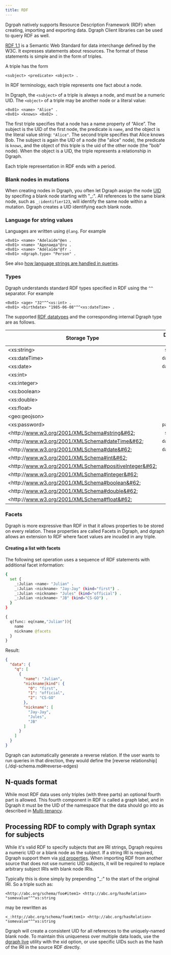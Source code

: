 ```yaml
---
title: RDF
---
```


Dgrpah natively supports Resource Description Framework (RDF) when creating,
importing and exporting data. Dgraph Client libraries can be used to query RDF
as well.

[RDF 1.1](https://www.w3.org/RDF/) is a Semantic Web Standard for data
interchange defined by the W3C. It expresses statements about resources. The
format of these statements is simple and in the form of triples.

A triple has the form

```
<subject> <predicate> <object> .
```

In RDF terminology, each triple represents one fact about a node.

In Dgraph, the `<subject>` of a triple is always a node, and must be a numeric
UID. The `<object>` of a triple may be another node or a literal value:

```
<0x01> <name> "Alice" .
<0x01> <knows> <0x02> .
```

The first triple specifies that a node has a name property of “Alice”. The
subject is the UID of the first node, the predicate is `name`, and the object is
the literal value string: `"Alice"`. The second triple specifies that Alice
knows Bob. The subject is again the UID of a node (the "alice" node), the
predicate is `knows`, and the object of this triple is the uid of the other node
(the "bob" node). When the object is a UID, the triple represents a relationship
in Dgraph.

Each triple representation in RDF ends with a period.

### Blank nodes in mutations

When creating nodes in Dgraph, you often let Dgraph assign the node
[UID](./dgraph-glossary.md#uid) by specifing a blank node starting with "_:".
All references to the same blank node, such as `_:identifier123`, will identify
the same node within a mutation. Dgraph creates a UID identifying each blank
node.

### Language for string values

Languages are written using `@lang`. For example

```
<0x01> <name> "Adelaide"@en .
<0x01> <name> "Аделаида"@ru .
<0x01> <name> "Adélaïde"@fr .
<0x01> <dgraph.type> "Person" .
```

See also
[how language strings are handled in queries](./query-language/graphql-fundamentals.md#language-support).

### Types

Dgraph understands standard RDF types specified in RDF using the `^^` separator.
For example

```
<0x01> <age> "32"^^<xs:int> .
<0x01> <birthdate> "1985-06-08"^^<xs:dateTime> .
```

The supported
[RDF datatypes](https://www.w3.org/TR/rdf11-concepts/#section-Datatypes) and the
corresponding internal Dgraph type are as follows.

| Storage Type                                                   | Dgraph type |
| -------------------------------------------------------------- | :---------: |
| &#60;xs:string&#62;                                            |  `string`   |
| &#60;xs:dateTime&#62;                                          | `dateTime`  |
| &#60;xs:date&#62;                                              | `datetime`  |
| &#60;xs:int&#62;                                               |    `int`    |
| &#60;xs:integer&#62;                                           |    `int`    |
| &#60;xs:boolean&#62;                                           |   `bool`    |
| &#60;xs:double&#62;                                            |   `float`   |
| &#60;xs:float&#62;                                             |   `float`   |
| &#60;geo:geojson&#62;                                          |    `geo`    |
| &#60;xs:password&#62;                                          | `password`  |
| &#60;http&#58;//www.w3.org/2001/XMLSchema#string&#62;          |  `string`   |
| &#60;http&#58;//www.w3.org/2001/XMLSchema#dateTime&#62;        | `dateTime`  |
| &#60;http&#58;//www.w3.org/2001/XMLSchema#date&#62;            | `dateTime`  |
| &#60;http&#58;//www.w3.org/2001/XMLSchema#int&#62;             |    `int`    |
| &#60;http&#58;//www.w3.org/2001/XMLSchema#positiveInteger&#62; |    `int`    |
| &#60;http&#58;//www.w3.org/2001/XMLSchema#integer&#62;         |    `int`    |
| &#60;http&#58;//www.w3.org/2001/XMLSchema#boolean&#62;         |   `bool`    |
| &#60;http&#58;//www.w3.org/2001/XMLSchema#double&#62;          |   `float`   |
| &#60;http&#58;//www.w3.org/2001/XMLSchema#float&#62;           |   `float`   |

### Facets

Dgraph is more expressive than RDF in that it allows properties to be stored on
every relation. These properties are called Facets in Dgraph, and dgraph allows
an extension to RDF where facet values are incuded in any triple.

#### Creating a list with facets

The following set operation uses a sequence of RDF statements with additional
facet information:

```sh
{
  set {
    _:Julian <name> "Julian" .
    _:Julian <nickname> "Jay-Jay" (kind="first") .
    _:Julian <nickname> "Jules" (kind="official") .
    _:Julian <nickname> "JB" (kind="CS-GO") .
  }
}
```

```graphql
{
  q(func: eq(name,"Julian")){
    name
    nickname @facets
  }
}
```

Result:

```JSON
{
  "data": {
    "q": [
      {
        "name": "Julian",
        "nickname|kind": {
          "0": "first",
          "1": "official",
          "2": "CS-GO"
        },
        "nickname": [
          "Jay-Jay",
          "Jules",
          "JB"
        ]
      }
    ]
  }
}
```

<Tip>
  Dgraph can automatically generate a reverse relation. If the user wants to run
  queries in that direction, they would define the [reverse
  relationship](./dql-schema.md#reverse-edges)
</Tip>

## N-quads format

While most RDF data uses only triples (with three parts) an optional fourth part
is allowed. This fourth component in RDF is called a graph label, and in Dgraph
it must be the UID of the namespace that the data should go into as described in
[Multi-tenancy](./cloud-multitenancy).

## Processing RDF to comply with Dgraph syntax for subjects

While it's valid RDF to specify subjects that are IRI strings, Dgraph requires a
numeric UID or a blank node as the subject. If a string IRI is required, Dgraph
support them via [xid properties](./external-ids-upsert-block). When importing
RDF from another source that does not use numeric UID subjects, it will be
required to replace arbitrary subject IRIs with blank node IRIs.

Typically this is done simply by prepending "\_:" to the start of the original
IRI. So a triple such as:

`<http://abc.org/schema/foo#item1> <http://abc.org/hasRelation> "somevalue"^^xs:string`

may be rewritten as

`<_:http://abc.org/schema/foo#item1> <http://abc.org/hasRelation> "somevalue"^^xs:string`

Dgraph will create a consistent UID for all references to the uniquely-named
blank node. To maintain this uniqueness over multiple data loads, use the
[dgraph live](./dgraph-glossary.md#uid) utility with the xid option, or use
specific UIDs such as the hash of the IRI in the source RDF directly.
